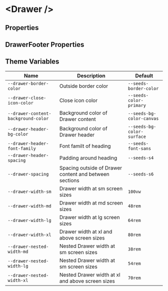 
# &lt;Drawer /&gt;

## Properties

<ArgsTable of={Drawer} />

## DrawerFooter Properties

<ArgsTable of={Drawer.Footer} />

## Theme Variables

| Name                                | Description                                            | Default                    |
| ----------------------------------- | ------------------------------------------------------ | -------------------------- |
| `--drawer-border-color`             | Outside border color                                   | `--seeds-border-color`     |
| `--drawer-close-icon-color`         | Close icon color                                       | `--seeds-color-primary`    |
| `--drawer-content-background-color` | Background color of Drawer content                     | `--seeds-bg-color-canvas`  |
| `--drawer-header-bg-color`          | Background color of Drawer header                      | `--seeds-bg-color-surface` |
| `--drawer-header-font-family`       | Font familt of heading                                 | `--seeds-font-sans`        |
| `--drawer-header-spacing`           | Padding around heading                                 | `--seeds-s4`               |
| `--drawer-spacing`                  | Spacing outside of Drawer content and between sections | `--seeds-s6`               |
| `--drawer-width-sm`                 | Drawer width at sm screen sizes                        | `100vw`                    |
| `--drawer-width-md`                 | Drawer width at md screen sizes                        | `48rem`                    |
| `--drawer-width-lg`                 | Drawer width at lg screen sizes                        | `64rem`                    |
| `--drawer-width-xl`                 | Drawer width at xl and above screen sizes              | `80rem`                    |
| `--drawer-nested-width-md`          | Nested Drawer width at sm screen sizes                 | `38rem`                    |
| `--drawer-nested-width-lg`          | Nested Drawer width at sm screen sizes                 | `54rem`                    |
| `--drawer-nested-width-xl`          | Nested Drawer width at xl and above screen sizes       | `70rem`                    |
